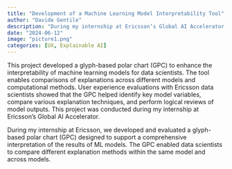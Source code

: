 ```yaml
---
title: "Development of a Machine Learning Model Interpretability Tool"
author: "Davide Gentile"
description: "During my internship at Ericsson’s Global AI Accelerator, my team developed a glyph-based polar chart (GPC) to enhance the interpretability of machine learning models, enabling easier comparison of model explanations and identification of key variables. Tested with Ericsson's data scientists, the tool helped streamline logical reviews of model outputs."
date: "2024-06-12"
image: "picture1.png"
categories: [UX, Explainable AI]
---
```


This project developed a glyph-based polar chart (GPC) to enhance the interpretability of machine learning models for data scientists. The tool enables comparisons of explanations across different models and computational methods. User experience evaluations with Ericsson data scientists showed that the GPC helped identify key model variables, compare various explanation techniques, and perform logical reviews of model outputs. This project was conducted during my internship at Ericsson's Global AI Accelerator.

During my internship at Ericsson, we developed and evaluated a glyph-based polar chart (GPC) designed to support a comprehensive interpretation of the results of ML models. The GPC enabled data scientists to compare different explanation methods within the same model and across models.
